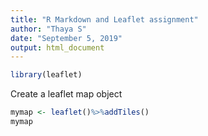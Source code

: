 ---
title: "R Markdown and Leaflet assignment"
author: "Thaya S"
date: "September 5, 2019"
output: html_document
---


```{r}
library(leaflet)
```

Create a leaflet map object

```{r}
mymap <- leaflet()%>%addTiles()
mymap
```